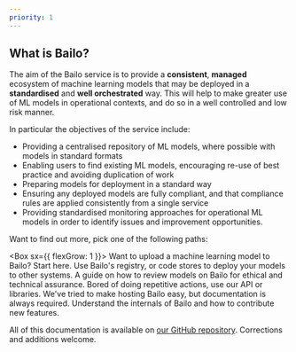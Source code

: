 ```yaml
---
priority: 1
---
```



## What is Bailo?

The aim of the Bailo service is to provide a **consistent**, **managed** ecosystem of machine learning models that may
be deployed in a **standardised** and **well orchestrated** way. This will help to make greater use of ML models in
operational contexts, and do so in a well controlled and low risk manner.

In particular the objectives of the service include:

- Providing a centralised repository of ML models, where possible with models in standard formats
- Enabling users to find existing ML models, encouraging re-use of best practice and avoiding duplication of work
- Preparing models for deployment in a standard way
- Ensuring any deployed models are fully compliant, and that compliance rules are applied consistently from a single
  service
- Providing standardised monitoring approaches for operational ML models in order to identify issues and improvement
  opportunities.

Want to find out more, pick one of the following paths:

<Box sx={{ flexGrow: 1 }}>
  <Grid container spacing={2}>
    <Grid item xs={12} lg={4}>
      <IntroCard title='Make a Model' user='for data scientists' url='./docs/users/upload-a-model/why-upload-a-model'>
        Want to upload a machine learning model to Bailo? Start here.
      </IntroCard>
    </Grid>
    <Grid item xs={12} lg={4}>
      <IntroCard title='Model Deployments' user='for model consumers' url='./docs/users/upload-a-model'>
        Use Bailo's registry, or code stores to deploy your models to other systems.
      </IntroCard>
    </Grid>
    <Grid item xs={12} lg={4}>
      <IntroCard title='Approvals' user='for accreditors' url='./docs/users/approvals/model-approvals'>
        A guide on how to review models on Bailo for ethical and technical assurance.
      </IntroCard>
    </Grid>
    <Grid item xs={12} lg={4}>
      <IntroCard title='Automation' user='for developers' url='./docs/users/upload-a-model'>
        Bored of doing repetitive actions, use our API or libraries.
      </IntroCard>
    </Grid>
    <Grid item xs={12} lg={4}>
      <IntroCard title='Manage Bailo' user='for administrators' url='./docs/users/upload-a-model'>
        We've tried to make hosting Bailo easy, but documentation is always required.
      </IntroCard>
    </Grid>
    <Grid item xs={12} lg={4}>
      <IntroCard title='Bailo Development' user='for engineers' url='./docs/developers'>
        Understand the internals of Bailo and how to contribute new features.
      </IntroCard>
    </Grid>
  </Grid>
</Box>

All of this documentation is available on [our GitHub repository](https://github.com/gchq/Bailo/tree/main/pages/docs).
Corrections and additions welcome.

